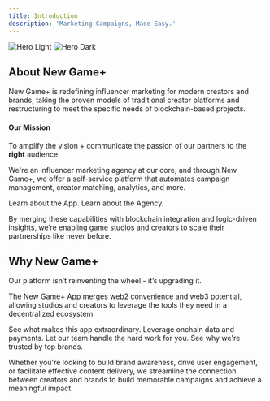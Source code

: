 ```yaml
---
title: Introduction
description: 'Marketing Campaigns, Made Easy.'
---
```


<img
  className="block dark:hidden"
  src="/images/hero-light.svg"
  alt="Hero Light"
/>
<img
  className="hidden dark:block"
  src="/images/hero-dark.svg"
  alt="Hero Dark"
/>

## About New Game+

New Game+ is redefining influencer marketing for modern creators and brands, taking the proven models of traditional creator platforms and restructuring to meet the specific needs of blockchain-based projects.

#### Our Mission
To amplify the vision + communicate the passion of our partners to the **right** audience. 


We're an influencer marketing agency at our core, and through New Game+, we offer a self-service platform that automates campaign management, creator matching, analytics, and more. 

<CardGroup cols={2}>
  <Card
    title="The App"
    icon="mobile-button"
    href="https://app.newgame.me"
  >
    Learn about the App.
  </Card>
  <Card
    title="The Agency"
    icon="briefcase"
    href="https://newgame.me/agency"
  >
    Learn about the Agency.
  </Card>
</CardGroup>

By merging these capabilities with blockchain integration and logic-driven insights, we’re enabling game studios and creators to scale their partnerships like never before.


## Why New Game+

Our platform isn’t reinventing the wheel - it’s upgrading it. 

The New Game+ App merges web2 convenience and web3 potential, allowing studios and creators to leverage the tools they need in a decentralized ecosystem. 

<CardGroup cols={2}>
  <Card
    title="Core Features"
    icon="layer-group"
    href="/app/app-overview"
  >
    See what makes this app extraordinary.
  </Card>
  <Card
    title="Blockchain Integration"
    icon="ethereum"
    href="/app/blockchain-integration"
  >
    Leverage onchain data and payments.
  </Card>
  <Card
    title="Team Expertise"
    icon="handshake"
    href="/agency/overview"
  >
    Let our team handle the hard work for you.
  </Card>
  <Card
    title="Our Case Studies"
    icon="chart-line"
    href="/case-studies"
  >
    See why we're trusted by top brands.
  </Card>
</CardGroup>

Whether you're looking to build brand awareness, drive user engagement, or facilitate effective content delivery, we streamline the connection between creators and brands to build memorable campaigns and achieve a meaningful impact.
